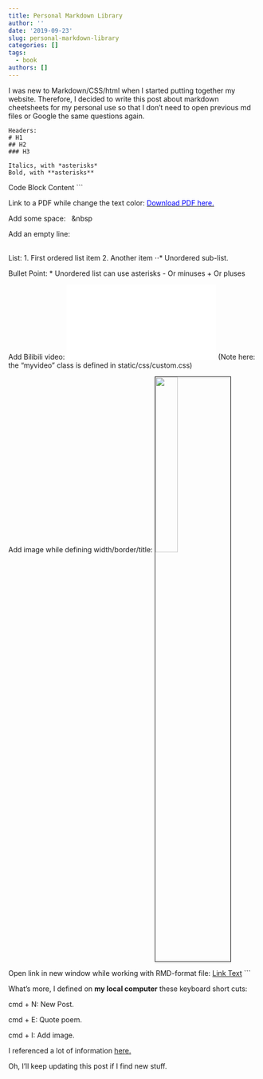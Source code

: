```yaml
---
title: Personal Markdown Library
author: ''
date: '2019-09-23'
slug: personal-markdown-library
categories: []
tags:
  - book
authors: []
---
```

I was new to Markdown/CSS/html when I started putting together my website. Therefore, I decided to write this post about markdown cheetsheets for my personal use so that I don't need to open previous md files or Google the same questions again.

```
Headers:
# H1
## H2
### H3

Italics, with *asterisks* 
Bold, with **asterisks**

  ```
  Code Block Content
  ```

Link to a PDF while change the text color:
[<span style="color:blue">Download PDF here.</span>](url to the PDF)

Add some space: &nbsp;&nbsp;&nbsp

Add an empty line: <br/><br/>

List: 
1. First ordered list item
2. Another item
⋅⋅* Unordered sub-list.

Bullet Point:
* Unordered list can use asterisks
- Or minuses
+ Or pluses

Add Bilibili video:
<iframe src="url created by Bilibili" scrolling="no" class="myvideo" border="0" frameborder="no" framespacing="0" allowfullscreen="true"> </iframe>
(Note here: the "myvideo" class is defined in static/css/custom.css)

Add image while defining width/border/title:
<img src="url" alt="" width=30% title="Image Title" style="border: 1px solid black"/>

Open link in new window while working with RMD-format file:
<a href="url" target="_blank">Link Text</a>
```

What's more, I defined on **my local computer** these keyboard short cuts:

cmd + N: New Post.

cmd + E: Quote poem.

cmd + I: Add image.

I referenced a lot of information [here.](https://github.com/adam-p/markdown-here/wiki/Markdown-Cheatsheet)

Oh, I'll keep updating this post if I find new stuff.
